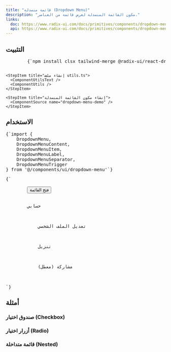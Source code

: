 ```yaml
---
title: "قائمة منسدلة (Dropdown Menu)"
description: "مكون القائمة المنسدلة لعرض قائمة من العناصر."
links:
  doc: https://www.radix-ui.com/docs/primitives/components/dropdown-menu
  api: https://www.radix-ui.com/docs/primitives/components/dropdown-menu#api-reference
---
```


<ComponentPreview name="dropdown-menu-demo" />

## التثبيت

<div className="not-prose px-4">
  <Step>
    <StepItem title="تثبيت الحزم المطلوبة">
      <Pre className="language-bash">
        {`npm install clsx tailwind-merge @radix-ui/react-dropdown-menu class-variance-authority`}
      </Pre>
    </StepItem>

    <StepItem title="إنشاء ملف utils.ts">
      <ComponentUtilsText />
      <ComponentUtils />
    </StepItem>

    <StepItem title="إنشاء مكون القائمة المنسدلة">
      <ComponentSource name="dropdown-menu-demo" />
    </StepItem>
  </Step>
</div>

## الاستخدام

<div className="not-prose space-y-6">
  <Pre>{`import {
    DropdownMenu,
    DropdownMenuContent,
    DropdownMenuItem,
    DropdownMenuLabel,
    DropdownMenuSeparator,
    DropdownMenuTrigger
} from '@/components/ui/dropdown-menu'`}</Pre>

  <Pre>{`<DropdownMenu>
    <DropdownMenuTrigger asChild>
        <Button variant="outline">فتح القائمة</Button>
    </DropdownMenuTrigger>
    <DropdownMenuContent className="w-56">
        <DropdownMenuLabel>حسابي</DropdownMenuLabel>
        <DropdownMenuSeparator />
        <DropdownMenuItem>
            <Edit className="mr-2 h-4 w-4" />
            <span>تعديل الملف الشخصي</span>
        </DropdownMenuItem>
        <DropdownMenuItem>
            <Download className="mr-2 h-4 w-4" />
            <span>تنزيل</span>
        </DropdownMenuItem>
        <DropdownMenuItem disabled>
            <Share className="mr-2 h-4 w-4" />
            <span>مشاركة (معطل)</span>
        </DropdownMenuItem>
    </DropdownMenuContent>
</DropdownMenu>
`}</Pre>
</div>

## أمثلة

### صندوق اختيار (Checkbox)
<ComponentPreview name="dropdown-menu-demo" variant="checkbox" />

### أزرار اختيار (Radio)
<ComponentPreview name="dropdown-menu-demo" variant="radio" />

### قائمة متداخلة (Nested)
<ComponentPreview name="dropdown-menu-demo" variant="nested" />
